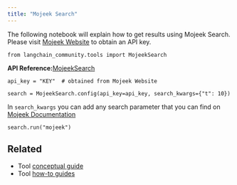 ```yaml
---
title: "Mojeek Search"
---
```


The following notebook will explain how to get results using Mojeek Search. Please visit [Mojeek Website](https://www.mojeek.com/services/search/web-search-api/) to obtain an API key.

```
from langchain_community.tools import MojeekSearch
```

**API Reference:**[MojeekSearch](https://python.langchain.com/api_reference/community/tools/langchain_community.tools.mojeek_search.tool.MojeekSearch.html)

```
api_key = "KEY"  # obtained from Mojeek Website
```

```
search = MojeekSearch.config(api_key=api_key, search_kwargs={"t": 10})
```

In `search_kwargs` you can add any search parameter that you can find on [Mojeek Documentation](https://www.mojeek.com/support/api/search/request_parameters.html)

```
search.run("mojeek")
```

## Related

* Tool [conceptual guide](/src/oss/concepts/tools)
* Tool [how-to guides](/src/oss/how_to/#tools)
